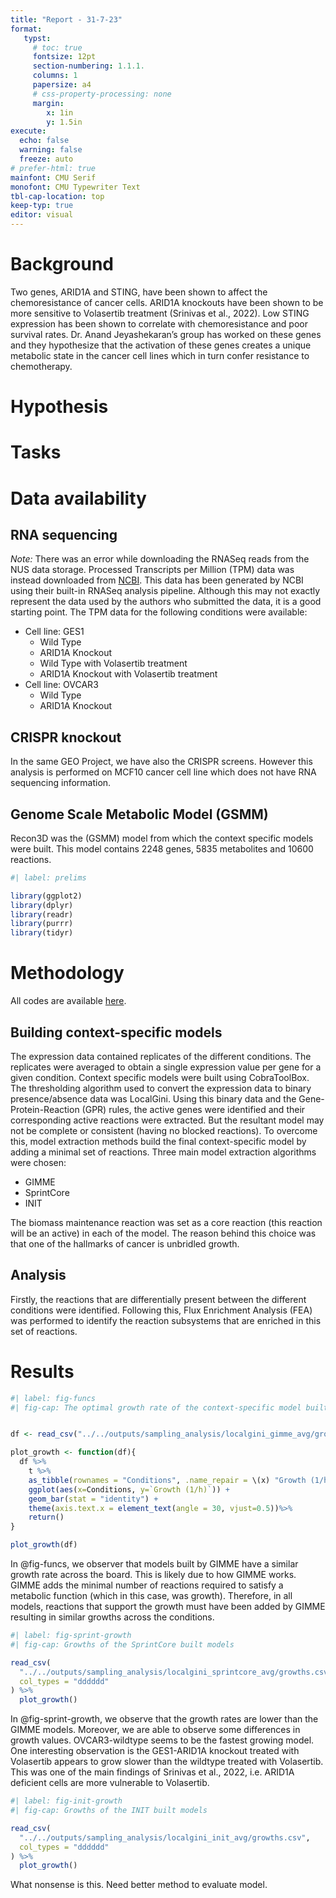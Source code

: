 ```yaml
---
title: "Report - 31-7-23"
format: 
   typst:
     # toc: true
     fontsize: 12pt
     section-numbering: 1.1.1.
     columns: 1
     papersize: a4
     # css-property-processing: none
     margin: 
        x: 1in
        y: 1.5in
execute: 
  echo: false
  warning: false
  freeze: auto      
# prefer-html: true 
mainfont: CMU Serif
monofont: CMU Typewriter Text
tbl-cap-location: top
keep-typ: true
editor: visual
---
```


```{=typst}
#show link: set text(fill: rgb(0, 0, 255))
#show link: underline
```
# Background

Two genes, ARID1A and STING, have been shown to affect the chemoresistance of cancer cells. ARID1A knockouts have been shown to be more sensitive to Volasertib treatment (Srinivas et al., 2022). Low STING expression has been shown to correlate with chemoresistance and poor survival rates. Dr. Anand Jeyashekaran’s group has worked on these genes and they hypothesize that the activation of these genes creates a unique metabolic state in the cancer cell lines which in turn confer resistance to chemotherapy.

# Hypothesis

# Tasks

# Data availability

## RNA sequencing

*Note:* There was an error while downloading the RNASeq reads from the NUS data storage. Processed Transcripts per Million (TPM) data was instead downloaded from [NCBI](https://www.ncbi.nlm.nih.gov/geo/download/?type=rnaseq_counts&acc=GSE193942&format=file&file=GSE193942_norm_counts_TPM_GRCh38.p13_NCBI.tsv.gz). This data has been generated by NCBI using their built-in RNASeq analysis pipeline. Although this may not exactly represent the data used by the authors who submitted the data, it is a good starting point. The TPM data for the following conditions were available:

-   Cell line: GES1
    -   Wild Type
    -   ARID1A Knockout
    -   Wild Type with Volasertib treatment
    -   ARID1A Knockout with Volasertib treatment
-   Cell line: OVCAR3
    -   Wild Type
    -   ARID1A Knockout

## CRISPR knockout

In the same GEO Project, we have also the CRISPR screens. However this analysis is performed on MCF10 cancer cell line which does not have RNA sequencing information.

## Genome Scale Metabolic Model (GSMM)

Recon3D was the (GSMM) model from which the context specific models were built. This model contains 2248 genes, 5835 metabolites and 10600 reactions.

```r
#| label: prelims

library(ggplot2)
library(dplyr)
library(readr)
library(purrr)
library(tidyr)
```

# Methodology

All codes are available [here](https://github.com/Rajeeva-IITM/ARID1A-analysis).

## Building context-specific models

The expression data contained replicates of the different conditions. The replicates were averaged to obtain a single expression value per gene for a given condition. Context specific models were built using CobraToolBox. The thresholding algorithm used to convert the expression data to binary presence/absence data was LocalGini. Using this binary data and the Gene-Protein-Reaction (GPR) rules, the active genes were identified and their corresponding active reactions were extracted. But the resultant model may not be complete or consistent (having no blocked reactions). To overcome this, model extraction methods build the final context-specific model by adding a minimal set of reactions. Three main model extraction algorithms were chosen:

-   GIMME
-   SprintCore
-   INIT

The biomass maintenance reaction was set as a core reaction (this reaction will be an active) in each of the model. The reason behind this choice was that one of the hallmarks of cancer is unbridled growth.

## Analysis

Firstly, the reactions that are differentially present between the different conditions were identified. Following this, Flux Enrichment Analysis (FEA) was performed to identify the reaction subsystems that are enriched in this set of reactions.

# Results

```r
#| label: fig-funcs
#| fig-cap: The optimal growth rate of the context-specific model built using GIMME. All the models have a very similar growth rate.


df <- read_csv("../../outputs/sampling_analysis/localgini_gimme_avg/growths.csv", col_types = "dddddd")

plot_growth <- function(df){
  df %>% 
    t %>% 
    as_tibble(rownames = "Conditions", .name_repair = \(x) "Growth (1/h)") %>% 
    ggplot(aes(x=Conditions, y=`Growth (1/h)`)) + 
    geom_bar(stat = "identity") + 
    theme(axis.text.x = element_text(angle = 30, vjust=0.5))%>% 
    return()
}

plot_growth(df)
```

In @fig-funcs, we observer that models built by GIMME have a similar growth rate across the board. This is likely due to how GIMME works. GIMME adds the minimal number of reactions required to satisfy a metabolic function (which in this case, was growth). Therefore, in all models, reactions that support the growth must have been added by GIMME resulting in similar growths across the conditions.

```r
#| label: fig-sprint-growth
#| fig-cap: Growths of the SprintCore built models

read_csv(
  "../../outputs/sampling_analysis/localgini_sprintcore_avg/growths.csv",
  col_types = "dddddd"
) %>% 
  plot_growth()
```

In @fig-sprint-growth, we observe that the growth rates are lower than the GIMME models. Moreover, we are able to observe some differences in growth values. OVCAR3-wildtype seems to be the fastest growing model. One interesting observation is the GES1-ARID1A knockout treated with Volasertib appears to grow slower than the wildtype treated with Volasertib. This was one of the main findings of Srinivas et al., 2022, i.e. ARID1A deficient cells are more vulnerable to Volasertib.


```r
#| label: fig-init-growth
#| fig-cap: Growths of the INIT built models

read_csv(
  "../../outputs/sampling_analysis/localgini_init_avg/growths.csv",
  col_types = "dddddd"
) %>% 
  plot_growth()
```

What nonsense is this. Need better method to evaluate model.